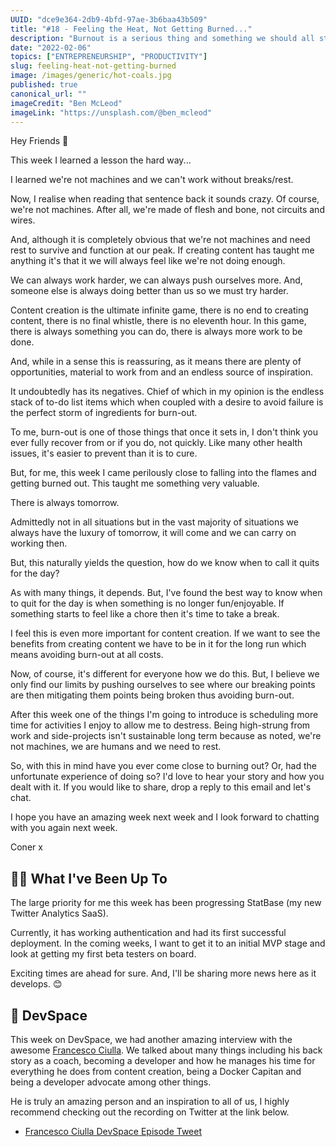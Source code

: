 ```yaml
---
UUID: "dce9e364-2db9-4bfd-97ae-3b6baa43b509"
title: "#18 - Feeling the Heat, Not Getting Burned..."
description: "Burnout is a serious thing and something we should all strive to avoid. For me, I came dangerously close this week; here's what I learned."
date: "2022-02-06"
topics: ["ENTREPRENEURSHIP", "PRODUCTIVITY"]
slug: feeling-heat-not-getting-burned
image: /images/generic/hot-coals.jpg
published: true
canonical_url: ""
imageCredit: "Ben McLeod"
imageLink: "https://unsplash.com/@ben_mcleod"
---
```


Hey Friends 👋

This week I learned a lesson the hard way...

I learned we're not machines and we can't work without breaks/rest.

Now, I realise when reading that sentence back it sounds crazy. Of course, we're not machines. After all, we're made of flesh and bone, not circuits and wires.

And, although it is completely obvious that we're not machines and need rest to survive and function at our peak. If creating content has taught me anything it's that it we will always feel like we're not doing enough.

We can always work harder, we can always push ourselves more. And, someone else is always doing better than us so we must try harder.

Content creation is the ultimate infinite game, there is no end to creating content, there is no final whistle, there is no eleventh hour. In this game, there is always something you can do, there is always more work to be done.

And, while in a sense this is reassuring, as it means there are plenty of opportunities, material to work from and an endless source of inspiration.

It undoubtedly has its negatives. Chief of which in my opinion is the endless stack of to-do list items which when coupled with a desire to avoid failure is the perfect storm of ingredients for burn-out.

To me, burn-out is one of those things that once it sets in, I don't think you ever fully recover from or if you do, not quickly. Like many other health issues, it's easier to prevent than it is to cure.

But, for me, this week I came perilously close to falling into the flames and getting burned out. This taught me something very valuable.

There is always tomorrow.

Admittedly not in all situations but in the vast majority of situations we always have the luxury of tomorrow, it will come and we can carry on working then.

But, this naturally yields the question, how do we know when to call it quits for the day?

As with many things, it depends. But, I've found the best way to know when to quit for the day is when something is no longer fun/enjoyable. If something starts to feel like a chore then it's time to take a break.

I feel this is even more important for content creation. If we want to see the benefits from creating content we have to be in it for the long run which means avoiding burn-out at all costs.

Now, of course, it's different for everyone how we do this. But, I believe we only find our limits by pushing ourselves to see where our breaking points are then mitigating them points being broken thus avoiding burn-out.

After this week one of the things I'm going to introduce is scheduling more time for activities I enjoy to allow me to destress. Being high-strung from work and side-projects isn't sustainable long term because as noted, we're not machines, we are humans and we need to rest.

So, with this in mind have you ever come close to burning out? Or, had the unfortunate experience of doing so? I'd love to hear your story and how you dealt with it. If you would like to share, drop a reply to this email and let's chat.

I hope you have an amazing week next week and I look forward to chatting with you again next week.

Coner x

## 🏃‍♂️ What I've Been Up To

The large priority for me this week has been progressing StatBase (my new Twitter Analytics SaaS).

Currently, it has working authentication and had its first successful deployment. In the coming weeks, I want to get it to an initial MVP stage and look at getting my first beta testers on board.

Exciting times are ahead for sure. And, I'll be sharing more news here as it develops. 😊

## 🎤 DevSpace

This week on DevSpace, we had another amazing interview with the awesome [Francesco Ciulla](https://twitter.com/FrancescoCiull4). We talked about many things including his back story as a coach, becoming a developer and how he manages his time for everything he does from content creation, being a Docker Capitan and being a developer advocate among other things.

He is truly an amazing person and an inspiration to all of us, I highly recommend checking out the recording on Twitter at the link below.

- [Francesco Ciulla DevSpace Episode Tweet](https://twitter.com/MrConerMurphy/status/1488950151813251077)
